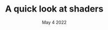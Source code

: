 ---
title: A quick look at shaders
description: "A brief overview of shaders, what they are, and how to make them using Unity's shader graph."
date: May 4 2022
---